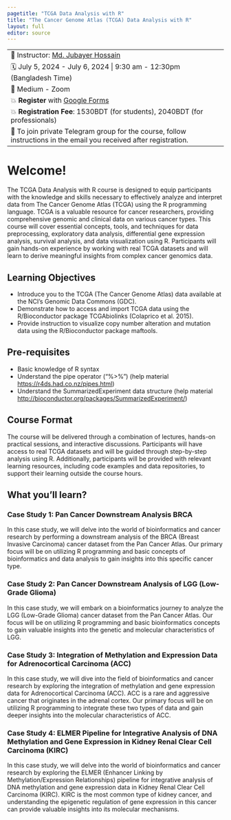 ---
pagetitle: "TCGA Data Analysis with R"
title: "The Cancer Genome Atlas (TCGA) Data Analysis with R"
layout: full
editor: source
---
------------------------------------------------------------------------
🧑 Instructor: [Md. Jubayer Hossain](https://hossainlab.github.io/)

🗓 July 5, 2024 - July 6, 2024 \| 9:30 am - 12:30pm (Bangladesh Time)

🏨 Medium - Zoom

💥 **Register** with [Google Forms](https://forms.gle/ke8U9uYxXmtvsgtk7) 
<!-- **Registration**: *Closed* -->

💥 **Registration Fee**: 1530BDT  (for students), 2040BDT (for professionals)

📝 To join private Telegram group for the course, follow instructions in the email you received after registration.
------------------------------------------------------------------------



# Welcome!
The TCGA Data Analysis with R course is designed to equip participants with the knowledge and skills necessary to effectively analyze and interpret data from The Cancer Genome Atlas (TCGA) using the R programming language. TCGA is a valuable resource for cancer researchers, providing comprehensive genomic and clinical data on various cancer types. This course will cover essential concepts, tools, and techniques for data preprocessing, exploratory data analysis, differential gene expression analysis, survival analysis, and data visualization using R. Participants will gain hands-on experience by working with real TCGA datasets and will learn to derive meaningful insights from complex cancer genomics data.

## Learning Objectives

-   Introduce you to the TCGA (The Cancer Genome Atlas) data available at the NCI's Genomic Data Commons (GDC).
-   Demonstrate how to access and import TCGA data using the R/Bioconductor package TCGAbiolinks (Colaprico et al. 2015).
-   Provide instruction to visualize copy number alteration and mutation data using the R/Bioconductor package maftools.

## Pre-requisites

-   Basic knowledge of R syntax
-   Understand the pipe operator ("%\>%") (help material <https://r4ds.had.co.nz/pipes.html>)
-   Understand the SummarizedExperiment data structure (help material <http://bioconductor.org/packages/SummarizedExperiment/>)

## Course Format

The course will be delivered through a combination of lectures, hands-on practical sessions, and interactive discussions. Participants will have access to real TCGA datasets and will be guided through step-by-step analysis using R. Additionally, participants will be provided with relevant learning resources, including code examples and data repositories, to support their learning outside the course hours.

## What you'll learn?
### Case Study 1: Pan Cancer Downstream Analysis BRCA
In this case study, we will delve into the world of bioinformatics and cancer research by performing a downstream analysis of the BRCA (Breast Invasive Carcinoma) cancer dataset from the Pan Cancer Atlas. Our primary focus will be on utilizing R programming and basic concepts of bioinformatics and data analysis to gain insights into this specific cancer type.

### Case Study 2: Pan Cancer Downstream Analysis of LGG (Low-Grade Glioma)
In this case study, we will embark on a bioinformatics journey to analyze the LGG (Low-Grade Glioma) cancer dataset from the Pan Cancer Atlas. Our focus will be on utilizing R programming and basic bioinformatics concepts to gain valuable insights into the genetic and molecular characteristics of LGG.

### Case Study 3:  Integration of Methylation and Expression Data for Adrenocortical Carcinoma (ACC)
In this case study, we will dive into the field of bioinformatics and cancer research by exploring the integration of methylation and gene expression data for Adrenocortical Carcinoma (ACC). ACC is a rare and aggressive cancer that originates in the adrenal cortex. Our primary focus will be on utilizing R programming to integrate these two types of data and gain deeper insights into the molecular characteristics of ACC.

### Case Study 4: ELMER Pipeline for Integrative Analysis of DNA Methylation and Gene Expression in Kidney Renal Clear Cell Carcinoma (KIRC)

In this case study, we will delve into the world of bioinformatics and cancer research by exploring the ELMER (Enhancer Linking by Methylation/Expression Relationships) pipeline for integrative analysis of DNA methylation and gene expression data in Kidney Renal Clear Cell Carcinoma (KIRC). KIRC is the most common type of kidney cancer, and understanding the epigenetic regulation of gene expression in this cancer can provide valuable insights into its molecular mechanisms.






